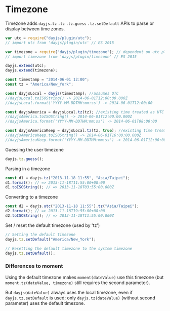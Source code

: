 # Timezone

Timezone adds `dayjs.tz` `.tz` `.tz.guess` `.tz.setDefault` APIs to parse or display between time zones.

```javascript
var utc = require("dayjs/plugin/utc");
// import utc from 'dayjs/plugin/utc' // ES 2015

var timezone = require("dayjs/plugin/timezone"); // dependent on utc plugin
// import timezone from 'dayjs/plugin/timezone' // ES 2015

dayjs.extend(utc);
dayjs.extend(timezone);

const timestamp = "2014-06-01 12:00";
const tz = "America/New_York";

const dayjsLocal = dayjs(timestamp); //assumes UTC
//dayjsLocal.toISOString() -> 2014-06-01T12:00:00.000Z
//dayjsLocal.format('YYYY-MM-DDTHH:mm:ss') -> 2014-06-01T12:00:00

const dayjsAmerica = dayjsLocal.tz(tz); //existing time treated as UTC
//dayjsAmerica.toISOString() -> 2014-06-01T12:00:00.000Z
//dayjsAmerica.format('YYYY-MM-DDTHH:mm:ss') -> 2014-06-01T08:00:00

const dayjsAmericaKeep = dayjsLocal.tz(tz, true); //existing time treated as local time
//dayjsAmericaKeep.toISOString() -> 2014-06-01T16:00:00.000Z
//dayjsAmericaKeep.format('YYYY-MM-DDTHH:mm:ss') -> 2014-06-01T12:00:00
```

Guessing the user timezone

```javascript
dayjs.tz.guess();
```

Parsing in a timezone

```javascript
const d1 = dayjs.tz("2013-11-18 11:55", "Asia/Taipei");
d1.format(); // => 2013-11-18T11:55:00+08:00
d1.toISOString(); // => 2013-11-18T03:55:00.000Z
```

Converting to a timezone

```javascript
const d2 = dayjs.utc("2013-11-18 11:55").tz("Asia/Taipei");
d2.format(); // => 2013-11-18T19:55:00+08:00
d2.toISOString(); // => 2013-11-18T11:55:00.000Z
```

Set / reset the default timezone (used by 'tz')

```javascript
// Setting the default timezone
dayjs.tz.setDefault("America/New_York");

// Resetting the default timezone to the system timezone
dayjs.tz.setDefault();
```

### Differences to moment

Using the default timezone makes `moment(dateValue)` use this timezone (but `moment.tz(dateValue, timezone)` still requires the second parameter).

But `dayjs(dateValue)` always uses the local timezone, even if `dayjs.tz.setDefault` is used; only `dayjs.tz(dateValue)` (without second parameter) uses the default timezone.
